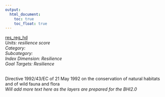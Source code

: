 ```yaml
---
output:
  html_document:
    toc: true
    toc_float: true
---
```


[res_reg_hd](https://github.com/OHI-Science/bhi/blob/master/baltic/layers/res_reg_hd_bhi2015.csv)\
*Units: resilience score*\
*Category:*\
*Subcategory:*\
*Index Dimension: Resilience*\
*Goal Targets: Resilience*\
<br>

Directive 1992/43/EC of 21 May 1992 on the conservation of natural habitats and of wild fauna and flora\
*Will add more text here as the layers are prepared for the BHI2.0*



<br>

